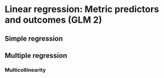 # Linear regression: Metric predictors and outcomes (GLM 2)

## Simple regression

## Multiple regression

### Multicollinearity
